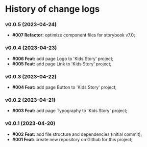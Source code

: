 
<Meta title="Change Logs" />

# History of change logs

### v0.0.5 (2023-04-24)

- **#007 Refactor:** optimize component files for storybook v7.0;

### v0.0.4 (2023-04-23)

- **#006 Feat:** add page Logo to 'Kids Story' project;
- **#005 Feat:** add page Link to 'Kids Story' project;

### v0.0.3 (2023-04-22)

- **#004 Feat:** add page Button to 'Kids Story' project;

### v0.0.2 (2023-04-21)

- **#003 Feat:** add page Typography to 'Kids Story' project;

### v0.0.1 (2023-04-20)

- **#002 Feat:** add file structure and dependencies (initial commit);
- **#001 Feat:** create new repository on Github for this project;
